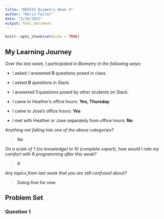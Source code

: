 ```yaml
---
title: "BEE552 Biometry Week 4"
author: "Maria Feiler"
date: "2/16/2022"
output: html_document
---
```


```r
knitr::opts_chunk$set(echo = TRUE)
```

## My Learning Journey

*Over the last week, I participated in Biometry in the following ways:*

- I asked / answered **5** questions posed in class.

- I asked **0** questions in Slack.

- I answered **1** questions posed by other students on Slack.

- I came to Heather's office hours: **Yes, Thursday**

- I came to Jose's office hours: **Yes**

- I met with Heather or Jose separately from office hours: **No**

*Anything not falling into one of the above categories?*  

> **No**

*On a scale of 1 (no knowledge) to 10 (complete expert), how would I rate my* 
*comfort with R programming after this week?* 

> **6**

*Any topics from last week that you are still confused about?*

> **Doing fine for now**

\newpage

## Problem Set 

### Question 1
